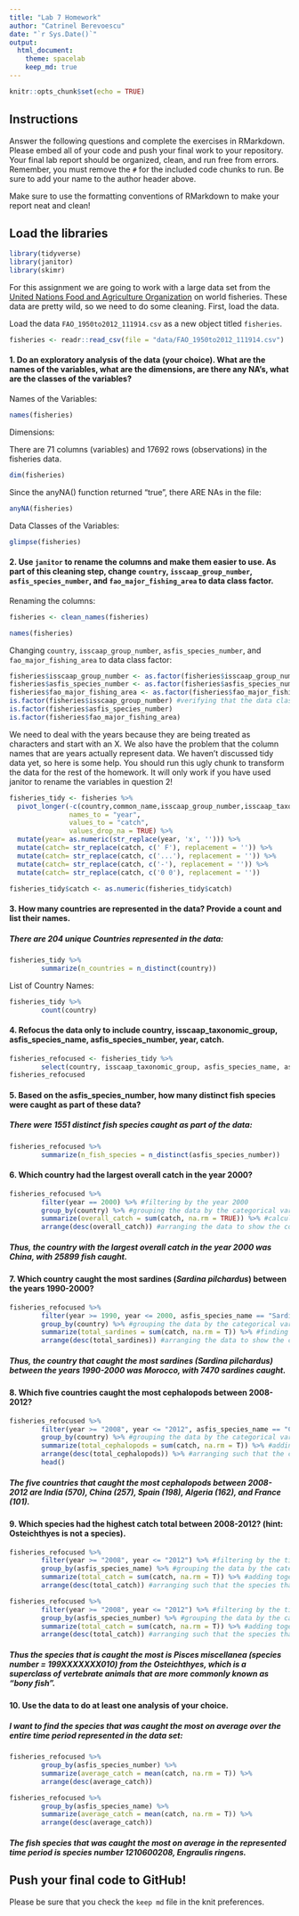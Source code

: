 ```yaml
---
title: "Lab 7 Homework"
author: "Catrinel Berevoescu"
date: "`r Sys.Date()`"
output:
  html_document: 
    theme: spacelab
    keep_md: true
---
```


```r
knitr::opts_chunk$set(echo = TRUE)
```

## Instructions   

Answer the following questions and complete the exercises in RMarkdown. Please embed all of your code and push your final work to your repository. Your final lab report should be organized, clean, and run free from errors. Remember, you must remove the `#` for the included code chunks to run. Be sure to add your name to the author header above.  

Make sure to use the formatting conventions of RMarkdown to make your report neat and clean!  

## Load the libraries     

```r
library(tidyverse)
library(janitor)
library(skimr)
```

For this assignment we are going to work with a large data set from the [United Nations Food and Agriculture Organization](http://www.fao.org/about/en/) on world fisheries. These data are pretty wild, so we need to do some cleaning. First, load the data.  

Load the data `FAO_1950to2012_111914.csv` as a new object titled `fisheries`.   

```r
fisheries <- readr::read_csv(file = "data/FAO_1950to2012_111914.csv")
```

#### 1. Do an exploratory analysis of the data (your choice). What are the names of the variables, what are the dimensions, are there any NA's, what are the classes of the variables?     

Names of the Variables:   

```r
names(fisheries)
```

Dimensions:    

There are 71 columns (variables) and 17692 rows (observations) in the fisheries data.   

```r
dim(fisheries)
```

Since the anyNA() function returned "true", there ARE NAs in the file:   

```r
anyNA(fisheries)
```

Data Classes of the Variables:   

```r
glimpse(fisheries)
```

#### 2. Use `janitor` to rename the columns and make them easier to use. As part of this cleaning step, change `country`, `isscaap_group_number`, `asfis_species_number`, and `fao_major_fishing_area` to data class factor.    

Renaming the columns:   

```r
fisheries <- clean_names(fisheries)
```

```r
names(fisheries)
```

Changing `country`, `isscaap_group_number`, `asfis_species_number`, and `fao_major_fishing_area` to data class factor:   

```r
fisheries$isscaap_group_number <- as.factor(fisheries$isscaap_group_number) #changing the data class to factor
fisheries$asfis_species_number <- as.factor(fisheries$asfis_species_number)
fisheries$fao_major_fishing_area <- as.factor(fisheries$fao_major_fishing_area)
is.factor(fisheries$isscaap_group_number) #verifying that the data class is now factor
is.factor(fisheries$asfis_species_number)
is.factor(fisheries$fao_major_fishing_area)
```

We need to deal with the years because they are being treated as characters and start with an X. We also have the problem that the column names that are years actually represent data. We haven't discussed tidy data yet, so here is some help. You should run this ugly chunk to transform the data for the rest of the homework. It will only work if you have used janitor to rename the variables in question 2!    

```r
fisheries_tidy <- fisheries %>% 
  pivot_longer(-c(country,common_name,isscaap_group_number,isscaap_taxonomic_group,asfis_species_number,asfis_species_name,fao_major_fishing_area,measure),
               names_to = "year",
               values_to = "catch",
               values_drop_na = TRUE) %>% 
  mutate(year= as.numeric(str_replace(year, 'x', ''))) %>% 
  mutate(catch= str_replace(catch, c(' F'), replacement = '')) %>% 
  mutate(catch= str_replace(catch, c('...'), replacement = '')) %>% 
  mutate(catch= str_replace(catch, c('-'), replacement = '')) %>% 
  mutate(catch= str_replace(catch, c('0 0'), replacement = ''))

fisheries_tidy$catch <- as.numeric(fisheries_tidy$catch)
```

#### 3. How many countries are represented in the data? Provide a count and list their names.   

##### There are 204 unique Countries represented in the data:    

```r
fisheries_tidy %>% 
        summarize(n_countries = n_distinct(country))
```

List of Country Names:   

```r
fisheries_tidy %>% 
        count(country)
```

#### 4. Refocus the data only to include country, isscaap_taxonomic_group, asfis_species_name, asfis_species_number, year, catch.   

```r
fisheries_refocused <- fisheries_tidy %>% 
        select(country, isscaap_taxonomic_group, asfis_species_name, asfis_species_number, year, catch)
fisheries_refocused
```

#### 5. Based on the asfis_species_number, how many distinct fish species were caught as part of these data?   

##### There were 1551 distinct fish species caught as part of the data:  

```r
fisheries_refocused %>% 
        summarize(n_fish_species = n_distinct(asfis_species_number))
```

#### 6. Which country had the largest overall catch in the year 2000?    

```r
fisheries_refocused %>% 
        filter(year == 2000) %>% #filtering by the year 2000
        group_by(country) %>% #grouping the data by the categorical variable country
        summarize(overall_catch = sum(catch, na.rm = TRUE)) %>% #calculating the overall catch values
        arrange(desc(overall_catch)) #arranging the data to show the countries that had the largest ovcerall catches in the year 2000 first
```

##### Thus, the country with the largest overall catch in the year 2000 was China, with 25899 fish caught.    

#### 7. Which country caught the most sardines (_Sardina pilchardus_) between the years 1990-2000?    

```r
fisheries_refocused %>% 
        filter(year >= 1990, year <= 2000, asfis_species_name == "Sardina pilchardus") %>% #filtering by the time frame and sardines
        group_by(country) %>% #grouping the data by the categorical variable country
        summarize(total_sardines = sum(catch, na.rm = T)) %>% #finding total number of sardines caught for each country within the time frame
        arrange(desc(total_sardines)) #arranging the data to show the countries that caught the most sardines first
```

##### Thus, the country that caught the most sardines (_Sardina pilchardus_) between the years 1990-2000 was Morocco, with 7470 sardines caught.    

#### 8. Which five countries caught the most cephalopods between 2008-2012?    

```r
fisheries_refocused %>% 
        filter(year >= "2008", year <= "2012", asfis_species_name == "Cephalopoda") %>% #filtering for the time frame and cephalopods
        group_by(country) %>% #grouping the data by the categorical variable country
        summarize(total_cephalopods = sum(catch, na.rm = T)) %>% #adding together cephalopods caught between 2008-2012 to find total cephalopods caught by each country during this time period
        arrange(desc(total_cephalopods)) %>% #arranging such that the countries that caught the most cephalopods is shown at the top
        head()
```

##### The five countries that caught the most cephalopods between 2008-2012 are India (570), China (257), Spain (198), Algeria (162), and France (101).    

#### 9. Which species had the highest catch total between 2008-2012? (hint: Osteichthyes is not a species).   

```r
fisheries_refocused %>% 
        filter(year >= "2008", year <= "2012") %>% #filtering by the time frame
        group_by(asfis_species_name) %>% #grouping the data by the categorical variable asfis_species_name
        summarize(total_catch = sum(catch, na.rm = T)) %>% #adding together fish of a certain species caught between 2008-2012 to find total fish caught during this time period
        arrange(desc(total_catch)) #arranging such that the species that was caught the most is shown first
```

```r
fisheries_refocused %>% 
        filter(year >= "2008", year <= "2012") %>% #filtering by the time frame
        group_by(asfis_species_number) %>% #grouping the data by the categorical variable asfis_species_number
        summarize(total_catch = sum(catch, na.rm = T)) %>% #adding together fish of a certain species caught between 2008-2012 to find total fish caught during this time period
        arrange(desc(total_catch)) #arranging such that the species that was caught the most is shown first
```

##### Thus the species that is caught the most is Pisces miscellanea (species number = 199XXXXXXX010) from the Osteichthyes, which is a superclass of vertebrate animals that are more commonly known as "bony fish".    

#### 10. Use the data to do at least one analysis of your choice. 

##### I want to find the species that was caught the most on average over the entire time period represented in the data set:   

```r
fisheries_refocused %>% 
        group_by(asfis_species_number) %>%
        summarize(average_catch = mean(catch, na.rm = T)) %>% 
        arrange(desc(average_catch))
```

```r
fisheries_refocused %>% 
        group_by(asfis_species_name) %>% 
        summarize(average_catch = mean(catch, na.rm = T)) %>% 
        arrange(desc(average_catch))
```

##### The fish species that was caught the most on average in the represented time period is species number 1210600208, Engraulis ringens.   

## Push your final code to GitHub!
Please be sure that you check the `keep md` file in the knit preferences.   